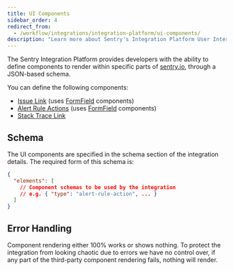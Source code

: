 ```yaml
---
title: UI Components
sidebar_order: 4
redirect_from:
  - /workflow/integrations/integration-platform/ui-components/
description: "Learn more about Sentry's Integration Platform User Interface (UI) components and how they provide developers with the ability to define UI components to render within specific parts of Sentry's UI, through a JSON-based schema."
---
```


The Sentry Integration Platform provides developers with the ability to define components to render within specific parts of [sentry.io](https://sentry.io), through a JSON-based schema.

You can define the following components:
 - [Issue Link](/product/integrations/integration-platform/ui-components/issue-link) (uses [FormField](/product/integrations/integration-platform/ui-components/formfield) components)
 - [Alert Rule Actions](/product/integrations/integration-platform/ui-components/alert-rule-action) (uses [FormField](/product/integrations/integration-platform/ui-components/formfield) components)
 - [Stack Trace Link](/product/integrations/integration-platform/ui-components/stacktrace-link)

## Schema

The UI components are specified in the schema section of the integration details. The required form of this schema is:

```json {filename: schema.json}
{
  "elements": [
    // Component schemas to be used by the integration
    // e.g. { "type": "alert-rule-action", ... }
  ]
}
```


## Error Handling

Component rendering either 100% works or shows nothing. To protect the integration from looking chaotic due to errors we have no control over, if any part of the third-party component rendering fails, nothing will render.
